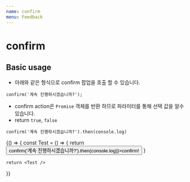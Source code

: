 ```yaml
---
name: confirm
menu: Feedback
---
```



# confirm

## Basic usage

- 아래와 같은 형식으로 confirm 팝업을 호출 할 수 있습니다.
```
confirm('계속 진행하시겠습니까?');
```

- confirm action은 `Promise` 객체를 반환 하므로 파라미터를 통해 선택 값을 알수 있습니다.
- return `true`, `false`
```
confirm('계속 진행하시겠습니까?').then(console.log)
```

<Playground>
  {() => {
    const Test = () => {
      return <Button onClick={() => confirm('계속 진행하시겠습니까?').then(console.log)}>confirm!</Button>
    }

    return <Test />
  }}
</Playground>
